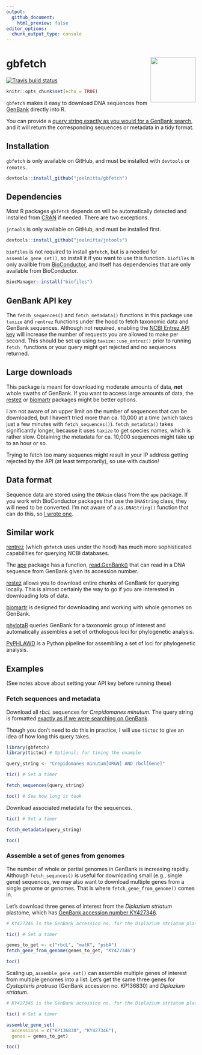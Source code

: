 ```yaml
---
output:
  github_document:
    html_preview: false
editor_options: 
  chunk_output_type: console
---
```

# gbfetch <img src="man/figures/gbfetch.png" width="120" align="right" />

<!-- badges: start -->
[![Travis build status](https://travis-ci.org/joelnitta/gbfetch.svg?branch=master)](https://travis-ci.org/joelnitta/gbfetch)
<!-- badges: end -->

```r
knitr::opts_chunk$set(echo = TRUE)
```

`gbfetch` makes it easy to download DNA sequences from [GenBank](https://www.ncbi.nlm.nih.gov/genbank/) directly into R. 

You can provide a [query string exactly as you would for a GenBank search](https://www.ncbi.nlm.nih.gov/nuccore/advanced), and it will return the corresponding sequences or metadata in a tidy format.

## Installation

`gbfetch` is only available on GitHub, and must be installed with `devtools` or `remotes`.

```r
devtools::install_github("joelnitta/gbfetch")
```

## Dependencies

Most R packages `gbfetch` depends on will be automatically detected and installed from [CRAN](https://cran.r-project.org/) if needed. There are two exceptions.

`jntools` is only available on GitHub, and must be installed first.

```r
devtools::install_github("joelnitta/jntools")
```

`biofiles` is not required to install `gbfetch`, but is a needed for `assemble_gene_set()`, so install it if you want to use this function. `biofiles` is only availble from [BioConductor](https://bioconductor.org/), and itself has dependencies that are only available from BioConductor.

```r
BiocManager::install("biofiles")
```

## GenBank API key

The `fetch_sequences()` and `fetch_metadata()` functions in this package use `taxize` and `rentrez` functions under the hood to fetch taxonomic data and GenBank sequences. Although not required, enabling the [NCBI Entrez API key](https://ncbiinsights.ncbi.nlm.nih.gov/2017/11/02/new-api-keys-for-the-e-utilities/) will increase the number of requests you are allowed to make per second. This should be set up using `taxize::use_entrez()` prior to running `fetch_` functions or your query might get rejected and no sequences returned.

## Large downloads

This package is meant for downloading moderate amounts of data, **not** whole swaths of GenBank. If you want to access large amounts of data, the [restez](https://ropensci.github.io/restez/index.html) or [biomartr](https://github.com/ropensci/biomartr) packages might be better options.

I am not aware of an upper limit on the number of sequences that can be downloaded, but I haven't tried more than ca. 10,000 at a time (which takes just a few minutes with `fetch_sequences()`). `fetch_metadata()` takes significantly longer, because it uses `taxize` to get species names, which is rather slow. Obtaining the metadata for ca. 10,000 sequences might take up to an hour or so.

Trying to fetch too many sequenes might result in your IP address getting rejected by the API (at least temporarily), so use with caution!

## Data format

Sequence data are stored using the `DNAbin` class from the `ape` package. If you work with BioConductor packages that use the `DNAString` class, they will need to be converted. I'm not aware of a `as.DNAString()` function that can do this, so [I wrote one](https://gist.github.com/joelnitta/6f30a7c0f1c83d78c76a5469e935d56f).

## Similar work

[rentrez](https://github.com/ropensci/rentrez) (which `gbfetch` uses under the hood) has much more sophisticated capabilities for querying NCBI databases.

The [ape](http://ape-package.ird.fr/) package has a function, [read.GenBank()](https://www.rdocumentation.org/packages/ape/versions/5.3/topics/read.GenBank) that can read in a DNA sequence from GenBank given its accession number.

[restez](https://ropensci.github.io/restez/index.html) allows you to download entire chunks of GenBank for querying locally. This is almost certainly the way to go if you are interested in downloading lots of data.

[biomartr](https://github.com/ropensci/biomartr) is designed for downloading and working with whole genomes on GenBank.

[phylotaR](https://github.com/ropensci/phylotaR) queries GenBank for a taxonomic group of interest and automatically assembles a set of orthologous loci for phylogenetic analysis.

[PyPHLAWD](https://github.com/FePhyFoFum/PyPHLAWD) is a Python pipeline for assembling a set of loci for phylogenetic analysis.

## Examples

(See notes above about setting your API key before running these)

### Fetch sequences and metadata

Download all *rbcL* sequences for *Crepidomanes minutum*. The query string is formatted [exactly as if we were searching on GenBank](https://www.ncbi.nlm.nih.gov/nuccore/advanced). 

Though you don't need to do this in practice, I will use `tictoc` to give an idea of how long this query takes.

```r
library(gbfetch)
library(tictoc) # Optional; for timing the example

query_string <- "Crepidomanes minutum[ORGN] AND rbcl[Gene]"

tic() # Set a timer

fetch_sequences(query_string)

toc() # See how long it took
```

Download associated metadata for the sequences.

```r
tic() # Set a timer

fetch_metadata(query_string)

toc()
```

### Assemble a set of genes from genomes

The number of whole or partial genomes in GenBank is increasing rapidly. Although `fetch_sequnces()` is useful for downloading small (e.g., single gene) sequences, we may also want to download multiple genes from a single genome or genomes. That is where `fetch_gene_from_genome()` comes in.

Let's download three genes of interest from the *Diplazium striatum* plastome, which has [GenBank accession number KY427346](https://www.ncbi.nlm.nih.gov/nuccore/KY427346).

```r
# KY427346 is the GenBank accession no. for the Diplazium striatum plastome

tic() # Set a timer

genes_to_get <- c("rbcL", "matK", "psbA")
fetch_gene_from_genome(genes_to_get, "KY427346")

toc()
```

Scaling up, `assemble_gene_set()` can assemble multiple genes of interest from multiple genomes into a list. Let's get the same three genes for *Cystopteris protrusa* (GenBank accession no. KP136830) and *Diplazium striatum*.

```r
# KY427346 is the GenBank accession no. for the Diplazium striatum plastome

tic() # Set a timer

assemble_gene_set(
  accessions = c("KP136830", "KY427346"), 
  genes = genes_to_get)

toc()
```

